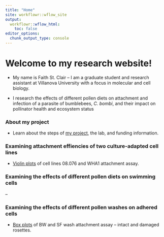 ```yaml
---
title: "Home"
site: workflowr::wflow_site
output:
  workflowr::wflow_html:
    toc: false
editor_options:
  chunk_output_type: console
---
```


# Welcome to my research website!

- My name is Faith St. Clair -- I am a graduate student and research assistant at Villanova University with a focus in molecular and cell biology. 

- I research the effects of different pollen diets on attachment and infection of a parasite of bumblebees, *C. bombi*, and their impact on pollinator health and ecosystem status

### About my project

- Learn about the steps of [my project](about.html), the lab, and funding information.

### Examining attachment effiencies of two culture-adapted cell lines

- [Violin plots](second-analysis.html) of cell lines 08.076 and WHA1 attachment assay.

### Examining the effects of different pollen diets on swimming cells

--

### Examining the effects of different pollen washes on adhered cells

- [Box plots](first-analysis.html) of BW and SF wash attachment assay -- intact and damaged rosettes. 
